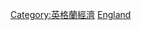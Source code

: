 {{Commons category|Industry in England}}
[[Category:英格蘭經濟|Category:英格蘭經濟]]
[[Category:英國產業|England]]